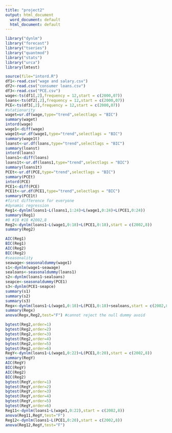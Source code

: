 ```yaml
---
title: "project2"
output: html_document
  word_document: default
  html_document: default
---
```

```r
library("dynlm")
library("forecast")
library("tseries")
library("quantmod")
library("stats")
library("urca")
library(lmtest)
```

```r
source(file="intord.R")
df1<-read.csv("wage and salary.csv")
df2<-read.csv("consumer loans.csv")
df3<-read.csv("PCE.csv")
wage<-ts(df1[,2],frequency = 12,start = c(2000,07))
loans<-ts(df2[,2],frequency = 12,start = c(2000,07))
PCE<-ts(df3[,2],frequency = 12,start = c(2000,07))
#stationarity
waget=ur.df(wage,type="trend",selectlags = "BIC")
summary(waget) 
intord(wage)
wage1<-diff(wage)
wage1t=ur.df(wage1,type="trend",selectlags = "BIC")
summary(wage1t) 
loanst<-ur.df(loans,type="trend",selectlags = "BIC")
summary(loanst)
intord(loans)
loans1<-diff(loans)
loans1t<-ur.df(loans1,type="trend",selectlags = "BIC")
summary(loans1t)
PCEt<-ur.df(PCE,type="trend",selectlags = "BIC")
summary(PCEt)
intord(PCE)
PCE1<-diff(PCE)
PCE1t<-ur.df(PCE1,type="trend",selectlags = "BIC")
summary(PCE1t)
#first difference for everyone
#dynamic regression
Reg1<-dynlm(loans1~L(loans1,1:24)+L(wage1,0:24)+L(PCE1,0:24))
summary(Reg1)
#0 #18 #18 #2002,8
Reg2<-dynlm(loans1~L(wage1,0:18)+L(PCE1,0:18),start = c(2002,8))
summary(Reg2)

AIC(Reg1)
BIC(Reg1)
AIC(Reg2)
BIC(Reg2)
#seasonality
seawage<-seasonaldummy(wage1)
s1<-dynlm(wage1~seawage)
sealoans<-seasonaldummy(loans1)
s2<-dynlm(loans1~sealoans)
seapce<-seasonaldummy(PCE1)
s3<-dynlm(PCE1~seapce)
summary(s1)
summary(s2)
summary(s3)
Regx<-dynlm(loans1~L(wage1,0:18)+L(PCE1,0:18)+sealoans,start = c(2002,8))
summary(Regx)
anova(Regx,Reg2,test="F") #cannot reject the null dummy avoid

bgtest(Reg2,order=1) 
bgtest(Reg2,order=2) 
bgtest(Reg2,order=3) 
bgtest(Reg2,order=4) 
bgtest(Reg2,order=5) 
bgtest(Reg2,order=6)
RegY<-dynlm(loans1~L(wage1,0:22)+L(PCE1,0:20),start = c(2002,8))
summary(RegY)
AIC(RegY)
BIC(RegY)
AIC(Reg2)
BIC(Reg2)
bgtest(RegY,order=1) 
bgtest(RegY,order=2) 
bgtest(RegY,order=3) 
bgtest(RegY,order=4) 
bgtest(RegY,order=5) 
bgtest(RegY,order=6)
Reg11<-dynlm(loans1~L(wage1,0:22),start = c(2002,8))
anova(Reg11,RegY,test="F")
Reg12<-dynlm(loans1~L(PCE1,0:20),start = c(2002,8))
anova(Reg12,RegY,test="F")

```

